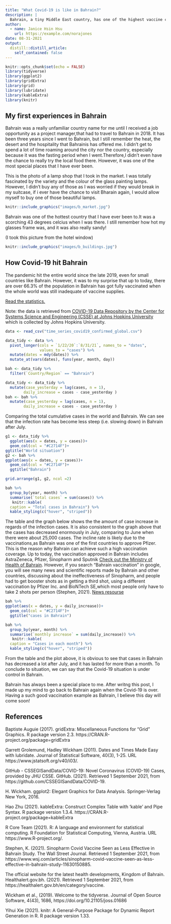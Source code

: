 ```yaml
---
title: "What Covid-19 is like in Bahrain?"
description: |
  Bahrain, a tiny Middle East country, has one of the highest vaccine coverage rate around the world!
author:
  - name: Janice Hsin Hsu
    url: https://example.com/norajones
date: 08-31-2021
output:
  distill::distill_article:
    self_contained: false
---
```

```r
knitr::opts_chunk$set(echo = FALSE)
library(tidyverse)
library(ggplot2)
library(gridExtra)
library(grid)
library(lubridate)
library(kableExtra)
library(knitr)
```




## My first experiences in Bahrain


Bahrain was a really unfamiliar country name for me until I received a job opportunity as a project manager,that had to travel to Bahrain in 2018. It has been three years since I went to Bahrain, but I still remember the heat, the desert and the hospitality that Bahrainis has offered me. I didn't get to spend a lot of time roaming around the city nor the country, especially because it was the fasting period when I went.Therefore,I didn't even have the chance to really try the local food there. However, it was one of the most special places that I have ever been.

This is the photo of a lamp shop that I took in the market. I was totally fascinated by the variety and the colour of the glass painting lamps. However, I didn't buy any of those as I was worried if they would break in my suitcase, if i ever have the chance to visit Bharain again, I would allow myself to buy one of those beautiful lamps.


```r
knitr::include_graphics("images/b_market.jpg")
```


Bahrain was one of the hottest country that I have ever been to.It was a scorching 43 degrees celcius when I was there. I still remember how hot my glasses frame was, and it was also really sandy!

(I took this picture from the hotel window)


```r
knitr::include_graphics("images/b_buildings.jpg")
```

## How Covid-19 hit Bahrain

The pandemic hit the entire world since the late 2019, even for small countries like Bahrain. However, it was to my surprise that up to today, there are over 66.3% of the population in Bahrain has got fully vaccinated when the whole world was still inadequate of vaccine supplies.

[Read the statistics.](https://www.google.com/search?q=bahrain+vaccination+rate&rlz=1C5CHFA_enTW953TW953&oq=bahrain+vaccination+rate&aqs=chrome..69i57j0i512j0i457i512j0i512l2j69i60l3.4832j0j7&sourceid=chrome&ie=UTF-88)


Note: the data is retrieved from [COVID-19 Data Repository by the Center for Systems Science and Engineering (CSSE) at Johns Hopkins University](https://github.com/CSSEGISandData/COVID-19) which is collected by Johns Hopkins University.


```r
data <- read_csv("time_series_covid19_confirmed_global.csv")
```

```r
data_tidy <- data %>%
  pivot_longer(cols = `1/22/20`:`8/31/21`, names_to = "dates",
               values_to = "cases") %>%
  mutate(dates = mdy(dates)) %>% 
  mutate_at(vars(dates), funs(year, month, day)) 

bah <- data_tidy %>%
  filter(`Country/Region` == "Bahrain")
```

```r
data_tidy <- data_tidy %>%
  mutate(case_yesterday = lag(cases, n = 1),
        daily_increase = cases - case_yesterday )
bah <- bah %>%
  mutate(case_yesterday = lag(cases, n = 1),
        daily_increase = cases - case_yesterday )
```

Comparing the total cumulative cases in the world and Bahrain. We can see that the infection rate has become less steep (i.e. slowing down) in Bahrain after July.

```r
g1 <- data_tidy %>%
  ggplot(aes(x = dates, y = cases))+
  geom_col(col = "#C2714F")+
ggtitle("World situation")
g2 <- bah %>%
ggplot(aes(x = dates, y = cases))+
  geom_col(col = "#C2714F")+
  ggtitle("Bahrain")

grid.arrange(g1, g2, ncol =2)
```
```r
bah %>%
  group_by(year, month) %>%
  summarise(`total cases` = sum(cases)) %>%
   knitr::kable(
  caption = "Total cases in Bahrain") %>%
  kable_styling(c("hover", "striped"))
```



The table and the graph below shows the the amount of case increase in regards of the infection cases. It is also consistent to the graph above that the cases has decreased enormously in July, comparing to June when there were about 25,000 cases. The incline rate is likely due to the vaccinations,as Bahrain was one of the first countries to approve Pfizer. This is the reason why Bahrain can achieve such a high vaccination coverage. Up to today, the vaccination approved in Bahrain includes AstraZeneca, Pfizer, Sinopharm and Sputnik [Check out the Ministry of Health of Bahrain](https://healthalert.gov.bh/en/category/vaccine). However, if you search "Bahrain vaccination" in google, you will see many news and scientific reports made by Bahrain and other countries, discussing about the ineffectiveness of Sinopharm, and people had to get booster shots as in getting a third shot, using a different vaccination by Pfizer Inc. and BioNTech SE,which most people only have to take 2 shots per person (Stephen, 2021). [News resourse](https://www.wsj.com/articles/sinopharm-covid-vaccine-seen-as-less-effective-in-bahrain-study-11630150885) 


```r
bah %>%
ggplot(aes(x = dates, y = daily_increase))+
  geom_col(col = "#C2714F")+
  ggtitle("cases in Bahrain")
```

```r
bah %>%
  group_by(year, month) %>%
  summarise(`monthly increase` = sum(daily_increase)) %>%
   knitr::kable(
  caption = "Cases in each month") %>%
  kable_styling(c("hover", "striped"))
```



From the table and the plot above, it is obvious to see that cases in Bahrain has decreased a lot after July, and it has lasted for more than a month. To conclude to situation, we can say that the Covid-19 situation is under control in Bahrain.

Bahrain has always been a special place to me. After writng this post, I made up my mind to go back to Bahrain again when the Covid-19 is over. Having a such good vaccination example as Bahrain, I believe this day will come soon!


## References

Baptiste Auguie (2017). gridExtra: Miscellaneous Functions for "Grid" Graphics. R package version 2.3. https://CRAN.R-project.org/package=gridExtra

Garrett Grolemund, Hadley Wickham (2011). Dates and Times Made Easy with lubridate. Journal of Statistical
  Software, 40(3), 1-25. URL https://www.jstatsoft.org/v40/i03/.

GitHub - CSSEGISandData/COVID-19: Novel Coronavirus (COVID-19) Cases, provided by JHU CSSE. GitHub. (2021). Retrieved 1 September 2021, from https://github.com/CSSEGISandData/COVID-19.

H. Wickham. ggplot2: Elegant Graphics for Data Analysis. Springer-Verlag New York, 2016.

Hao Zhu (2021). kableExtra: Construct Complex Table with 'kable' and Pipe Syntax. R package version 1.3.4. https://CRAN.R-project.org/package=kableExtra


R Core Team (2021). R: A language and environment for statistical computing. R Foundation for Statistical Computing, Vienna, Austria. URL https://www.R-project.org/.

Stephen, K. (2021). Sinopharm Covid Vaccine Seen as Less Effective in Bahrain Study. The Wall Street Journal. Retrieved 1 September 2021, from https://www.wsj.com/articles/sinopharm-covid-vaccine-seen-as-less-effective-in-bahrain-study-11630150885.

The official website for the latest health developments, Kingdom of Bahrain. Healthalert.gov.bh. (2021). Retrieved 1 September 2021, from https://healthalert.gov.bh/en/category/vaccine.

Wickham et al., (2019). Welcome to the tidyverse. Journal of Open Source Software, 4(43), 1686, https://doi.org/10.21105/joss.01686

Yihui Xie (2021). knitr: A General-Purpose Package for Dynamic Report Generation in R. R package version 1.33.
